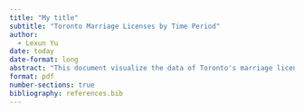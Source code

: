 ```yaml
---
title: "My title"
subtitle: "Toronto Marriage Licenses by Time Period"
author: 
  - Lexun Yu
date: today
date-format: long
abstract: "This document visualize the data of Toronto's marriage license statistics with a line plot"
format: pdf
number-sections: true
bibliography: references.bib
---
```

